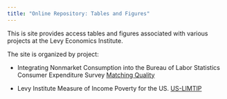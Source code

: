 ```yaml
---
title: "Online Repository: Tables and Figures"
---
```


This is site provides access tables and figures associated with various projects at the Levy Economics Institute. 

The site is organized by project:

- Integrating Nonmarket Consumption into the Bureau of Labor Statistics Consumer Expenditure Survey [Matching Quality](bls_report.qmd)
 
- Levy Institute Measure of Income Poverty for the US. [US-LIMTIP](uslimtip.qmd)

